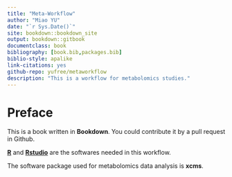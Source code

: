 ```yaml
--- 
title: "Meta-Workflow"
author: "Miao YU"
date: "`r Sys.Date()`"
site: bookdown::bookdown_site
output: bookdown::gitbook
documentclass: book
bibliography: [book.bib,packages.bib]
biblio-style: apalike
link-citations: yes
github-repo: yufree/metaworkflow
description: "This is a workflow for metabolomics studies."
---
```


# Preface {-}

This is a book written in **Bookdown**. You could contribute it by a pull request in Github.

[**R**](https://www.r-project.org/) and [**Rstudio**](https://www.rstudio.com/) are the softwares needed in this workflow.

The software package used for metabolomics data analysis is **xcms**.

<script>
  (function(i,s,o,g,r,a,m){i['GoogleAnalyticsObject']=r;i[r]=i[r]||function(){
  (i[r].q=i[r].q||[]).push(arguments)},i[r].l=1*new Date();a=s.createElement(o),
  m=s.getElementsByTagName(o)[0];a.async=1;a.src=g;m.parentNode.insertBefore(a,m)
  })(window,document,'script','https://www.google-analytics.com/analytics.js','ga');

  ga('create', 'UA-43118729-1', 'auto');
  ga('send', 'pageview');

</script>